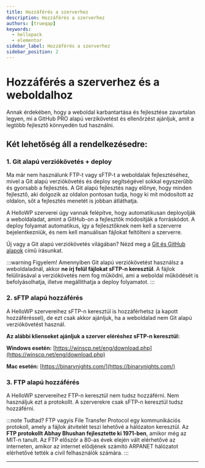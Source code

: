 ```yaml
---
title: Hozzáférés a szerverhez
description: Hozzáférés a szerverhez
authors: [trueqap]
keywords:
  - hellopack
  - elementor
sidebar_label: Hozzáférés a szerverhez
sidebar_position: 2
---
```



# <FontAwesomeIcon icon="fa-sharp fa-solid fa-list-tree text-primary" /> Hozzáférés a szerverhez és a weboldalhoz

Annak érdekében, hogy a weboldal karbantartása és fejlesztése zavartalan legyen, mi a GitHub PRO alapú verzikövetést és ellenőrzést ajánljuk, amit a legtöbb fejlesztő könnyedén tud használni.

## Két lehetőség áll a rendelkezésedre:

### 1. Git alapú verziókövetés + deploy

Ma már nem használunk FTP-t vagy sFTP-t a weboldalak fejlesztéséhez, mivel a Git alapú verziókövetés és deploy segítségével sokkal egyszerűbb és gyorsabb a fejlesztés. A Git alapú fejlesztés nagy előnye, hogy minden fejlesztő, aki dolgozik az oldalon pontosan tudja, hogy ki mit módosított az oldalon, sőt a fejlesztés menetét is jobban átláthatja.

A HelloWP szerverei úgy vannak felépítve, hogy automatikusan deployolják a weboldaladat, amint a GitHub-on a fejlesztők módosítják a forráskódot. A deploy folyamat automatikus, így a fejlesztőknek nem kell a szerverre bejelentkezniük, és nem kell manuálisan fájlokat feltölteni a szerverre.

Új vagy a Git alapú verziókövetés világában? Nézd meg a [Git és GitHub alapok](/docs/tudasbazis/oktatoanyagok/github/github-kezdoknek/) című írásunkat.

:::warning Figyelem!
Amennyiben Git alapú verziókövetést használsz a weboldaladnál, akkor **ne írj felül fájlokat sFTP-n keresztül**. A fájlok felülírásával a verziókövetés nem fog működni, ami a weboldal működését is befolyásolhatja, illetve megállíthatja a deploy folyamatot.
:::

### 2. sFTP alapú hozzáférés

A HelloWP szervereihez sFTP-n keresztül is hozzáférhetsz (a kapott hozzáféréssel), de ezt csak akkor ajánljuk, ha a weboldalad nem Git alapú verziókövetést használ.

**Az alábbi klienseket ajánljuk a szerver eléréshez sFTP-n keresztül:**

**Windows esetén:** [https://winscp.net/eng/download.php](https://winscp.net/eng/download.php)

**Mac esetén:** [https://binarynights.com/](https://binarynights.com/)

### 3. FTP alapú hozzáférés

A HelloWP szervereihez FTP-n keresztül nem tudsz hozzáférni. Nem használjuk ezt a protokollt. A szerverekre csak sFTP-n keresztül tudsz hozzáférni.

:::note Tudtad?
FTP vagyis File Transfer Protocol egy kommunikációs protokoll, amely a fájlok átvitelét teszi lehetővé a hálózaton keresztül. Az **FTP protokollt Abhay Bhushan fejlesztette ki 1971-ben**, amikor még az MIT-n tanult. Az FTP először a 80-as évek elején vált elérhetővé az interneten, amikor az internet elődjének számító ARPANET hálózatot elérhetővé tették a civil felhasználók számára.
:::

---
